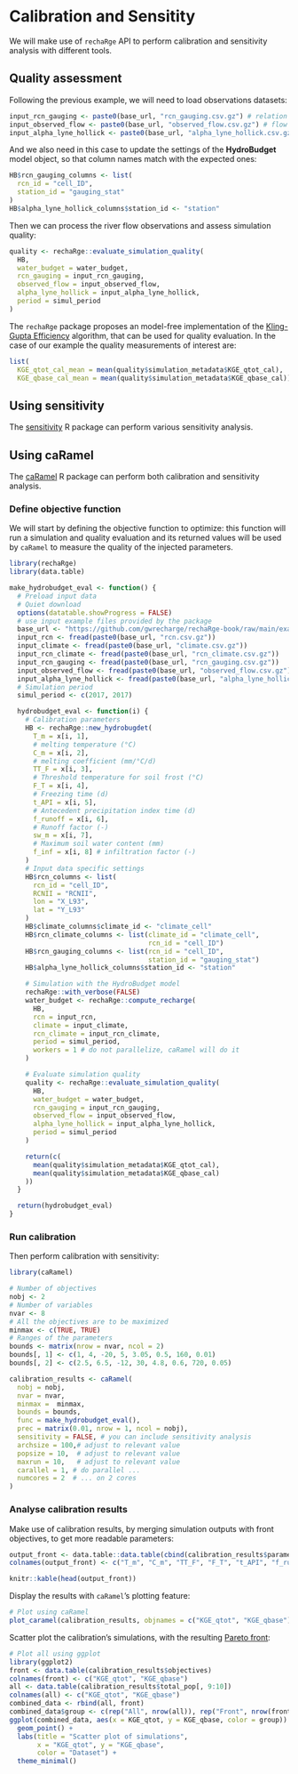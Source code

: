 # Calibration and Sensitity

We will make use of `rechaRge` API to perform calibration and sensitivity analysis with different tools.

## Quality assessment

Following the previous example, we will need to load observations datasets:

```r
input_rcn_gauging <- paste0(base_url, "rcn_gauging.csv.gz") # relation between gaugins station and RCN cell IDs
input_observed_flow <- paste0(base_url, "observed_flow.csv.gz") # flow rates in mm/d
input_alpha_lyne_hollick <- paste0(base_url, "alpha_lyne_hollick.csv.gz")
```

And we also need in this case to update the settings of the **HydroBudget** model object, so that column names match with the expected ones:

```r
HB$rcn_gauging_columns <- list(
  rcn_id = "cell_ID",
  station_id = "gauging_stat"
)
HB$alpha_lyne_hollick_columns$station_id <- "station"
```

Then we can process the river flow observations and assess simulation quality:

```r
quality <- rechaRge::evaluate_simulation_quality(
  HB,
  water_budget = water_budget,
  rcn_gauging = input_rcn_gauging,
  observed_flow = input_observed_flow,
  alpha_lyne_hollick = input_alpha_lyne_hollick,
  period = simul_period
)
```

The `rechaRge` package proposes an model-free implementation of the [Kling-Gupta Efficiency](https://en.wikipedia.org/wiki/Kling%E2%80%93Gupta_efficiency) algorithm, that can be used for quality evaluation. In the case of our example the quality measurements of interest are:

```r
list(
  KGE_qtot_cal_mean = mean(quality$simulation_metadata$KGE_qtot_cal),
  KGE_qbase_cal_mean = mean(quality$simulation_metadata$KGE_qbase_cal))
```


## Using sensitivity

The [sensitivity](https://cran.r-project.org/package=sensitivity) R package can perform various sensitivity analysis.



## Using caRamel

The [caRamel](https://cran.r-project.org/package=caRamel) R package can perform both calibration and sensitivity analysis.

### Define objective function

We will start by defining the objective function to optimize: this function will run a simulation and quality evaluation and its returned values will be used by `caRamel` to measure the quality of the injected parameters.

```r
library(rechaRge)
library(data.table)

make_hydrobudget_eval <- function() {
  # Preload input data
  # Quiet download
  options(datatable.showProgress = FALSE)
  # use input example files provided by the package
  base_url <- "https://github.com/gwrecharge/rechaRge-book/raw/main/examples/input/"
  input_rcn <- fread(paste0(base_url, "rcn.csv.gz"))
  input_climate <- fread(paste0(base_url, "climate.csv.gz"))
  input_rcn_climate <- fread(paste0(base_url, "rcn_climate.csv.gz"))
  input_rcn_gauging <- fread(paste0(base_url, "rcn_gauging.csv.gz"))
  input_observed_flow <- fread(paste0(base_url, "observed_flow.csv.gz"))
  input_alpha_lyne_hollick <- fread(paste0(base_url, "alpha_lyne_hollick.csv.gz"))
  # Simulation period
  simul_period <- c(2017, 2017)

  hydrobudget_eval <- function(i) {
    # Calibration parameters
    HB <- rechaRge::new_hydrobugdet(
      T_m = x[i, 1],
      # melting temperature (°C)
      C_m = x[i, 2],
      # melting coefficient (mm/°C/d)
      TT_F = x[i, 3],
      # Threshold temperature for soil frost (°C)
      F_T = x[i, 4],
      # Freezing time (d)
      t_API = x[i, 5],
      # Antecedent precipitation index time (d)
      f_runoff = x[i, 6],
      # Runoff factor (-)
      sw_m = x[i, 7],
      # Maximum soil water content (mm)
      f_inf = x[i, 8] # infiltration factor (-)
    )
    # Input data specific settings
    HB$rcn_columns <- list(
      rcn_id = "cell_ID",
      RCNII = "RCNII",
      lon = "X_L93",
      lat = "Y_L93"
    )
    HB$climate_columns$climate_id <- "climate_cell"
    HB$rcn_climate_columns <- list(climate_id = "climate_cell",
                                   rcn_id = "cell_ID")
    HB$rcn_gauging_columns <- list(rcn_id = "cell_ID",
                                   station_id = "gauging_stat")
    HB$alpha_lyne_hollick_columns$station_id <- "station"

    # Simulation with the HydroBudget model
    rechaRge::with_verbose(FALSE)
    water_budget <- rechaRge::compute_recharge(
      HB,
      rcn = input_rcn,
      climate = input_climate,
      rcn_climate = input_rcn_climate,
      period = simul_period,
      workers = 1 # do not parallelize, caRamel will do it
    )

    # Evaluate simulation quality
    quality <- rechaRge::evaluate_simulation_quality(
      HB,
      water_budget = water_budget,
      rcn_gauging = input_rcn_gauging,
      observed_flow = input_observed_flow,
      alpha_lyne_hollick = input_alpha_lyne_hollick,
      period = simul_period
    )

    return(c(
      mean(quality$simulation_metadata$KGE_qtot_cal),
      mean(quality$simulation_metadata$KGE_qbase_cal)
    ))
  }

  return(hydrobudget_eval)
}
```

### Run calibration

Then perform calibration with sensitivity:

```r
library(caRamel)

# Number of objectives
nobj <- 2
# Number of variables
nvar <- 8
# All the objectives are to be maximized
minmax <- c(TRUE, TRUE)
# Ranges of the parameters
bounds <- matrix(nrow = nvar, ncol = 2)
bounds[, 1] <- c(1, 4, -20, 5, 3.05, 0.5, 160, 0.01)
bounds[, 2] <- c(2.5, 6.5, -12, 30, 4.8, 0.6, 720, 0.05)

calibration_results <- caRamel(
  nobj = nobj,
  nvar = nvar,
  minmax =  minmax,
  bounds = bounds,
  func = make_hydrobudget_eval(),
  prec = matrix(0.01, nrow = 1, ncol = nobj),
  sensitivity = FALSE, # you can include sensitivity analysis
  archsize = 100,# adjust to relevant value
  popsize = 10,  # adjust to relevant value
  maxrun = 10,   # adjust to relevant value
  carallel = 1, # do parallel ...
  numcores = 2  # ... on 2 cores
)
```
### Analyse calibration results

Make use of calibration results, by merging simulation outputs with front objectives, to get more readable parameters:

```r
output_front <- data.table::data.table(cbind(calibration_results$parameters, calibration_results$objectives))
colnames(output_front) <- c("T_m", "C_m", "TT_F", "F_T", "t_API", "f_runoff", "sw_m", "f_inf", "KGE_qtot", "KGE_qbase")
```

```r
knitr::kable(head(output_front))
```

Display the results with `caRamel`'s plotting feature:

```r
# Plot using caRamel
plot_caramel(calibration_results, objnames = c("KGE_qtot", "KGE_qbase"))
```

Scatter plot the calibration's simulations, with the resulting [Pareto front](https://en.wikipedia.org/wiki/Pareto_front):

```r
# Plot all using ggplot
library(ggplot2)
front <- data.table(calibration_results$objectives)
colnames(front) <- c("KGE_qtot", "KGE_qbase")
all <- data.table(calibration_results$total_pop[, 9:10])
colnames(all) <- c("KGE_qtot", "KGE_qbase")
combined_data <- rbind(all, front)
combined_data$group <- c(rep("All", nrow(all)), rep("Front", nrow(front)))
ggplot(combined_data, aes(x = KGE_qtot, y = KGE_qbase, color = group)) +
  geom_point() +
  labs(title = "Scatter plot of simulations",
       x = "KGE_qtot", y = "KGE_qbase",
       color = "Dataset") +
  theme_minimal()
```

